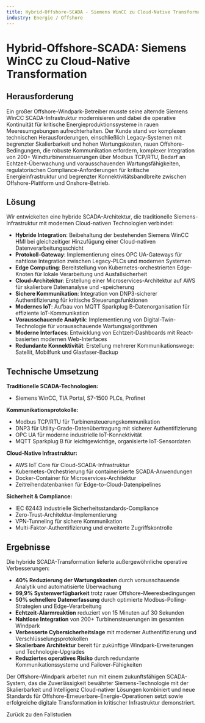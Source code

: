 ```yaml
---
title: Hybrid-Offshore-SCADA - Siemens WinCC zu Cloud-Native Transformation
industry: Energie / Offshore
---
```



# Hybrid-Offshore-SCADA: Siemens WinCC zu Cloud-Native Transformation

## Herausforderung

Ein großer Offshore-Windpark-Betreiber musste seine alternde Siemens WinCC SCADA-Infrastruktur modernisieren und dabei die operative Kontinuität für kritische Energieproduktionssysteme in rauen Meeresumgebungen aufrechterhalten. Der Kunde stand vor komplexen technischen Herausforderungen, einschließlich Legacy-Systemen mit begrenzter Skalierbarkeit und hohen Wartungskosten, rauen Offshore-Bedingungen, die robuste Kommunikation erfordern, komplexer Integration von 200+ Windturbinensteuerungen über Modbus TCP/RTU, Bedarf an Echtzeit-Überwachung und vorausschauenden Wartungsfähigkeiten, regulatorischen Compliance-Anforderungen für kritische Energieinfrastruktur und begrenzter Konnektivitätsbandbreite zwischen Offshore-Plattform und Onshore-Betrieb.

## Lösung

Wir entwickelten eine hybride SCADA-Architektur, die traditionelle Siemens-Infrastruktur mit modernen Cloud-nativen Technologien verbindet:

- **Hybride Integration**: Beibehaltung der bestehenden Siemens WinCC HMI bei gleichzeitiger Hinzufügung einer Cloud-nativen Datenverarbeitungsschicht
- **Protokoll-Gateway**: Implementierung eines OPC UA-Gateways für nahtlose Integration zwischen Legacy-PLCs und modernen Systemen
- **Edge Computing**: Bereitstellung von Kubernetes-orchestrierten Edge-Knoten für lokale Verarbeitung und Ausfallsicherheit
- **Cloud-Architektur**: Erstellung einer Microservices-Architektur auf AWS für skalierbare Datenanalyse und -speicherung
- **Sichere Kommunikation**: Integration von DNP3-sicherer Authentifizierung für kritische Steuerungsfunktionen
- **Modernes IoT**: Aufbau von MQTT Sparkplug B-Datenorganisation für effiziente IoT-Kommunikation
- **Vorausschauende Analytik**: Implementierung von Digital-Twin-Technologie für vorausschauende Wartungsalgorithmen
- **Moderne Interfaces**: Entwicklung von Echtzeit-Dashboards mit React-basierten modernen Web-Interfaces
- **Redundante Konnektivität**: Erstellung mehrerer Kommunikationswege: Satellit, Mobilfunk und Glasfaser-Backup

## Technische Umsetzung

**Traditionelle SCADA-Technologien:**
- Siemens WinCC, TIA Portal, S7-1500 PLCs, Profinet

**Kommunikationsprotokolle:**
- Modbus TCP/RTU für Turbinensteuerungskommunikation
- DNP3 für Utility-Grade-Datenübertragung mit sicherer Authentifizierung
- OPC UA für moderne industrielle IoT-Konnektivität
- MQTT Sparkplug B für leichtgewichtige, organisierte IoT-Sensordaten

**Cloud-Native Infrastruktur:**
- AWS IoT Core für Cloud-SCADA-Infrastruktur
- Kubernetes-Orchestrierung für containerisierte SCADA-Anwendungen
- Docker-Container für Microservices-Architektur
- Zeitreihendatenbanken für Edge-to-Cloud-Datenpipelines

**Sicherheit & Compliance:**
- IEC 62443 industrielle Sicherheitsstandards-Compliance
- Zero-Trust-Architektur-Implementierung
- VPN-Tunneling für sichere Kommunikation
- Multi-Faktor-Authentifizierung und erweiterte Zugriffskontrolle

## Ergebnisse

Die hybride SCADA-Transformation lieferte außergewöhnliche operative Verbesserungen:

- **40% Reduzierung der Wartungskosten** durch vorausschauende Analytik und automatisierte Überwachung
- **99,9% Systemverfügbarkeit** trotz rauer Offshore-Meeresbedingungen
- **50% schnellere Datenerfassung** durch optimierte Modbus-Polling-Strategien und Edge-Verarbeitung
- **Echtzeit-Alarmreaktion** reduziert von 15 Minuten auf 30 Sekunden
- **Nahtlose Integration** von 200+ Turbinensteuerungen im gesamten Windpark
- **Verbesserte Cybersicherheitslage** mit moderner Authentifizierung und Verschlüsselungsprotokollen
- **Skalierbare Architektur** bereit für zukünftige Windpark-Erweiterungen und Technologie-Upgrades
- **Reduziertes operatives Risiko** durch redundante Kommunikationssysteme und Failover-Fähigkeiten

Der Offshore-Windpark arbeitet nun mit einem zukunftsfähigen SCADA-System, das die Zuverlässigkeit bewährter Siemens-Technologie mit der Skalierbarkeit und Intelligenz Cloud-nativer Lösungen kombiniert und neue Standards für Offshore-Erneuerbare-Energie-Operationen setzt sowie erfolgreiche digitale Transformation in kritischer Infrastruktur demonstriert.

<div class="back-link">
  <Link href="/de/case-studies/">Zurück zu den Fallstudien</Link>
</div>
